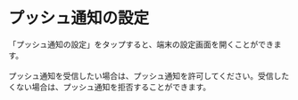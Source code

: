 # プッシュ通知の設定

「プッシュ通知の設定」をタップすると、端末の設定画面を開くことができます。<br></br>
プッシュ通知を受信したい場合は、プッシュ通知を許可してください。受信したくない場合は、プッシュ通知を拒否することができます。